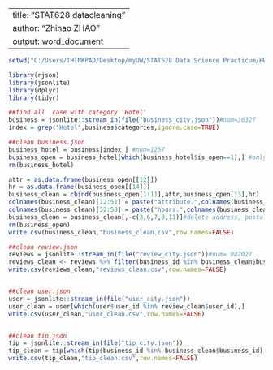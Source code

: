 
---
title: "STAT628 datacleaning"
author: "Zhihao ZHAO"
output: word_document
---

```r
setwd("C:/Users/THINKPAD/Desktop/myUW/STAT628 Data Science Practicum/HW3/Data")

library(rjson)
library(jsonlite)
library(dplyr)
library(tidyr)
```


```r
##find all  case with category 'Hotel'
business = jsonlite::stream_in(file("business_city.json"))#num=36327
index = grep("Hotel",business$categories,ignore.case=TRUE)

##clean business.json
business_hotel = business[index,] #num=1257
business_open = business_hotel[which(business_hotel$is_open==1),] #only for open hotel, num=1133
rm(business_hotel)

attr = as.data.frame(business_open[[12]])
hr = as.data.frame(business_open[[14]])
business_clean = cbind(business_open[1:11],attr,business_open[13],hr)
colnames(business_clean)[12:51] = paste("attribute.",colnames(business_clean)[12:51],sep="")
colnames(business_clean)[52:58] = paste("hours.",colnames(business_clean)[52:58],sep="")
business_clean = business_clean[,-c(3,6,7,8,11)]#delete address, postal_code, latitude, longitude, is_open
rm(business_open)
write.csv(business_clean,"business_clean.csv",row.names=FALSE)

##clean review.json
reviews = jsonlite::stream_in(file("review_city.json"))#num= 942027
reviews_clean <- reviews %>% filter(business_id %in% business_clean$business_id) 
write.csv(reviews_clean,"reviews_clean.csv",row.names=FALSE)


##clean user.json
user = jsonlite::stream_in(file("user_city.json"))
user_clean = user[which(user$user_id %in% review_clean$user_id),]
write.csv(user_clean,"user_clean.csv",row.names=FALSE)


##clean tip.json 
tip = jsonlite::stream_in(file("tip_city.json"))
tip_clean = tip[which(tip$business_id %in% business_clean$business_id),]
write.csv(tip_clean,"tip_clean.csv",row.names=FALSE)

```
